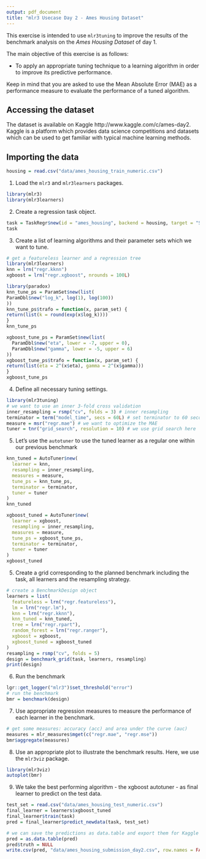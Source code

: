```yaml
---
output: pdf_document
title: "mlr3 Usecase Day 2 - Ames Housing Dataset"
---
```


This exercise is intended to use `mlr3tuning` to improve the results of the benchmark analysis on the _Ames Housing Dataset_ of day 1.

The main objective of this exercise is as follows:

- To apply an appropriate tuning technique to a learning algorithm in order to improve its predictive performance.

Keep in mind that you are asked to use the Mean Absolute Error (MAE) as a performance measure to evaluate the performance of a tuned algorithm.

## Accessing the dataset

The dataset is available on Kaggle http://www.kaggle.com/c/ames-day2.
Kaggle is a platform which provides data science competitions and datasets which can be used to get familiar with typical machine learning methods.

## Importing the data

```r
housing = read.csv("data/ames_housing_train_numeric.csv")
```

1. Load the `mlr3` and `mlr3learners` packages.

```r
library(mlr3)
library(mlr3learners)
```

2. Create a regression task object.

```r
task = TaskRegr$new(id = "ames_housing", backend = housing, target = "SalePrice")
task
```

3. Create a list of learning algorithms and their parameter sets which we want to tune.

```r
# get a featureless learner and a regression tree
library(mlr3learners)
knn = lrn("regr.kknn")
xgboost = lrn("regr.xgboost", nrounds = 100L)
```

```r
library(paradox)
knn_tune_ps = ParamSet$new(list(
ParamDbl$new("log_k", log(1), log(100))
))
knn_tune_ps$trafo = function(x, param_set) {
return(list(k = round(exp(x$log_k))))
}
knn_tune_ps

xgboost_tune_ps = ParamSet$new(list(
  ParamDbl$new("eta", lower = -7, upper = 0),
  ParamDbl$new("gamma", lower = -5, upper = 6)
))
xgboost_tune_ps$trafo = function(x, param_set) {
return(list(eta = 2^(x$eta), gamma = 2^(x$gamma)))
}
xgboost_tune_ps
```

4. Define all necessary tuning settings.

```r
library(mlr3tuning)
# we want to use an inner 3-fold cross validation
inner_resampling = rsmp("cv", folds = 3) # inner resampling
terminator = term("model_time", secs = 60L) # set terminator to 60 seconds
measure = msr("regr.mae") # we want to optimize the MAE
tuner = tnr("grid_search", resolution = 10) # we use grid search here
```

5. Let's use the `autotuner` to use the tuned learner as a regular one within our previous benchmark

```r
knn_tuned = AutoTuner$new(
  learner = knn,
  resampling = inner_resampling,
  measures = measure,
  tune_ps = knn_tune_ps,
  terminator = terminator,
  tuner = tuner
)
knn_tuned

xgboost_tuned = AutoTuner$new(
  learner = xgboost,
  resampling = inner_resampling,
  measures = measure,
  tune_ps = xgboost_tune_ps,
  terminator = terminator,
  tuner = tuner
)
xgboost_tuned
```

5. Create a grid corresponding to the planned benchmark including the task, all learners and the resampling strategy.

```r
# create a BenchmarkDesign object
learners = list(
  featureless = lrn("regr.featureless"),
  lm = lrn("regr.lm"),
  knn = lrn("regr.kknn"),
  knn_tuned = knn_tuned,
  tree = lrn("regr.rpart"),
  random_forest = lrn("regr.ranger"),
  xgboost = xgboost,
  xgboost_tuned = xgboost_tuned
)
resampling = rsmp("cv", folds = 5)
design = benchmark_grid(task, learners, resampling)
print(design)
```

6. Run the benchmark

```r
lgr::get_logger("mlr3")$set_threshold("error")
# run the benchmark
bmr = benchmark(design)
```

7. Use appropriate regression measures to measure the performance of each learner in the benchmark.

```r
# get some measures: accuracy (acc) and area under the curve (auc)
measures = mlr_measures$mget(c("regr.mae", "regr.mse"))
bmr$aggregate(measures)
```

8. Use an appropriate plot to illustrate the benchmark results.
Here, we use the `mlr3viz` package.

```r
library(mlr3viz)
autoplot(bmr)
```

9. We take the best performing algorithm - the xgboost autotuner - as final learner to predict on the test data.

```r
test_set = read.csv("data/ames_housing_test_numeric.csv")
final_learner = learners$xgboost_tuned
final_learner$train(task)
pred = final_learner$predict_newdata(task, test_set)

# we can save the predictions as data.table and export them for Kaggle
pred = as.data.table(pred)
pred$truth = NULL
write.csv(pred, "data/ames_housing_submission_day2.csv", row.names = FALSE)
```
